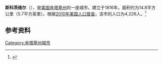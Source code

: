 {{Infobox City 
|chinese_name = 斯科茨维尔
|official_name = Scottsville
|image_flag = 
|image_seal = 
|image_skyline = 
|image_map = KYMap-doton-Scottsville.PNG
|map_caption =
|subdivision_type = [[國家|國家]]
|subdivision_name = {{USA}}
|leader_title = 
|leader_name = 
|subdivision_type1 = [[美國行政區劃|州]]
|subdivision_name1 = [[肯塔基州|肯塔基州]]
|subdivision_type2 = [[肯塔基州行政区划|县]]
|subdivision_name2 = Allen
|found_title            = 正式立市
|found_date             = 1816年
|area_total = 14.8
|area_land = 
|area_water = 
|population_as_of = 2010
|population_total = 4,226
|population_density = 
|timezone = 
|utc_offset = 
|timezone_DST = 
|utc_offset_DST = 
}}

'''斯科茨维尔'''（{{lang-en|'''Scottsville'''}}），是[[美国|美国]][[肯塔基州|肯塔基州]]的一座城市。建立于1816年，面积约为14.8平方公里（5.7平方英里）。根据[[2010年美国人口普查|2010年美国人口普查]]，该市的人口为4,226人。<ref name=census>{{cite web |url = http://www.census.gov/prod/www/abs/decennial/ |title = Census of Population and Housing |publisher = U.S. Census Bureau |accessdate = November 18, 2011 |archive-url = https://web.archive.org/web/20060208103743/http://www.census.gov/prod/www/abs/decennial/ |archive-date = 2006-02-08 |dead-url = yes }}</ref>

== 参考资料 ==
{{reflist}}

[[Category:肯塔基州城市|Category:肯塔基州城市]]


{{Kentucky-stub}}